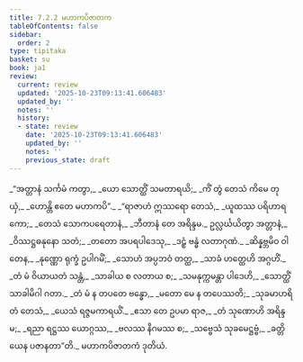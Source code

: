 ```yaml
---
title: 7.2.2 မဟာကပိဇာတက
tableOfContents: false
sidebar:
  order: 2
type: tipitaka
basket: su
book: ja1
review:
  current: review
  updated: '2025-10-23T09:13:41.606483'
  updated_by: ''
  notes: ''
  history:
  - state: review
    date: '2025-10-23T09:13:41.606483'
    updated_by: ''
    notes: ''
    previous_state: draft
---
```



<ReviewStatus review={frontmatter.review} showDetails={true} />

<HypothesisAnnotation frontmatter={frontmatter} />

<DynamicBreadcrumb />

<Division number="83" book="ja1" e="ch" v="22" p="165">

<Paragraph number="1580" type="verses" book="ja1">
_“အတ္တာနံ သင်္ကမံ ကတွာ,_  
_ယော သောတ္ထိံ သမတာရယိ;_  
_ကိံ တွံ တေသံ ကိမေ တုယှံ,_  
_ဟောန္တိ ဧတေ မဟာကပိ”._  

</Paragraph>

</Division>
<Division number="84" book="ja1" e="ch" v="22" p="165">

<Paragraph number="1581" type="verses" book="ja1">
_“ရာဇာဟံ ဣဿရော တေသံ,_  
_ယူထဿ ပရိဟာရကော;_  
_တေသံ သောကပရေတာနံ,_  
_ဘီတာနံ တေ အရိန္ဒမ._  

</Paragraph>

</Division>
<Division number="85" book="ja1" e="ch" v="22" p="165">

<Paragraph number="1582" type="verses" book="ja1">
ဥလ္လင်္ဃယိတွာ အတ္တာနံ,_  
_ဝိဿဋ္ဌဓနုနော သတံ;_  
_တတော အပရပါဒေသု,_  
_ဒဠှံ ဗန္ဓံ လတာဂုဏံ._  

</Paragraph>

</Division>
<Division number="86" book="ja1" e="ch" v="22" p="166">

<Paragraph number="1583" type="verses" book="ja1">
_ဆိန္နဗ္ဘမိဝ ဝါတေန,_  
_နုဏ္ဏော ရုက္ခံ ဥပါဂမိံ;_  
_သောဟံ အပ္ပဘဝံ တတ္ထ,_  
_သာခံ ဟတ္ထေဟိ အဂ္ဂဟိံ._  

</Paragraph>

</Division>
<Division number="87" book="ja1" e="ch" v="22" p="166">

<Paragraph number="1584" type="verses" book="ja1">
_တံ မံ ဝိယာယတံ သန္တံ,_  
_သာခါယ စ လတာယ စ;_  
_သမနုက္ကမန္တာ ပါဒေဟိ,_  
_သောတ္ထိံ သာခါမိဂါ ဂတာ._  

</Paragraph>

</Division>
<Division number="88" book="ja1" e="ch" v="22" p="166">

<Paragraph number="1585" type="verses" book="ja1">
_တံ မံ န တပတေ ဗန္ဓော,_  
_မတော မေ န တပေဿတိ;_  
_သုခမာဟရိတံ တေသံ,_  
_ယေသံ ရဇ္ဇမကာရယိံ._  

</Paragraph>

</Division>
<Division number="89" book="ja1" e="ch" v="22" p="166">

<Paragraph number="1586" type="verses" book="ja1">
_ဧသာ တေ ဥပမာ ရာဇ,_  
_တံ သုဏောဟိ အရိန္ဒမ;_  
_ရညာ ရဋ္ဌဿ ယောဂ္ဂဿ,_  
_ဗလဿ နိဂမဿ စ;_  
_သဗ္ဗေသံ သုခမေဋ္ဌဗ္ဗံ,_  
_ခတ္တိယေန ပဇာနတာ”တိ._  


</Paragraph>
</Division>

<Paragraph number="1587" type="center" book="ja1">
မဟာကပိဇာတကံ ဒုတိယံ.
</Paragraph>